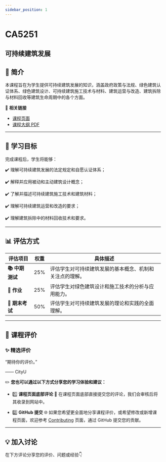 ```yaml
---
sidebar_position: 1
---
```


# CA5251
## 可持续建筑发展

## **📘 简介**
本课程旨在为学生提供可持续建筑发展的知识，涵盖政府政策与法规、绿色建筑认证体系、绿色建筑设计、可持续建筑施工技术与材料、建筑运营与改造、建筑拆除与材料回收等建筑生命周期中的各个方面。

🔗 **相关链接**
- [课程页面](https://www.cityu.edu.hk/catalogue/pg/202425/course/CA5251.htm)
- [课程大纲 PDF](https://www.cityu.edu.hk/catalogue/pg/202425/course/CA5251.pdf)

---

## **🎯 学习目标**

完成课程后，学生将能够：

✔️ 理解可持续建筑发展的法定规定和自愿认证体系；

✔️ 解释并应用被动和主动建筑设计概念；

✔️ 了解并描述可持续建筑施工技术和建筑材料；

✔️ 理解可持续建筑运营和改造的要求；

✔️ 理解建筑拆除中的材料回收技术和要求。

---

## **📊 评估方式**

| **评估项目**          | **权重** | **具体描述**                                                                                       |
|----------------------|---------|---------------------------------------------------------------------------------------------------|
| **📚 中期测试**        | 25%     | 评估学生对可持续建筑发展的基本概念、机制和关注点的理解。                                          |
| **📝 作业**            | 25%     | 评估学生对绿色建筑设计和施工技术的分析与应用能力。                                                  |
| **📝 期末考试**        | 50%     | 评估学生对可持续建筑发展的理论和实践的全面理解。                                                 |

---

## **💬 课程评价**

### ✨ **精选评价**
<div className={commentStyles.commentBox}>
    <p className={commentStyles.commentText}>
        “期待你的评价。”
    </p>
    <p className={commentStyles.commentAuthor}>—— CityU</p>
</div>

✏️ **您也可以通过以下方式分享您的学习体验和建议：**

- 1️⃣ **课程页面底部评论**
💬 在课程页面底部直接提交您的评论，我们会审核后将其收录到网站中。

- 2️⃣ **GitHub 提交**
🌐 如果您希望更全面地分享课程评价，或希望修改或新增课程页面，欢迎参考 [Contributing](/contributing) 页面，通过 GitHub 提交您的贡献。

---

## **💡 加入讨论**

在下方评论分享您的评价、问题或经验👇
<Utterances />